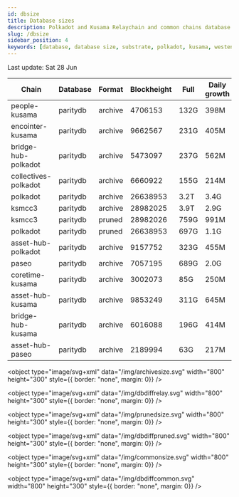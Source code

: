 ```yaml
---
id: dbsize
title: Database sizes
description: Polkadot and Kusama Relaychain and common chains database sizes
slug: /dbsize
sidebar_position: 4
keywords: [database, database size, substrate, polkadot, kusama, westend]
---
```



Last update: Sat 28 Jun

| Chain    | Database   | Format | Blockheight | Full         | Daily growth |
| ------------------------| ----------- | -------- | ------- | ---------- | ----- | 
| people-kusama | paritydb | archive | 4706153 | 132G | 398M |
| encointer-kusama | paritydb | archive | 9662567 | 231G | 405M |
| bridge-hub-polkadot | paritydb | archive | 5473097 | 237G | 562M |
| collectives-polkadot | paritydb | archive | 6660922 | 155G | 214M |
| polkadot | paritydb | archive | 26638953 | 3.2T | 3.4G |
| ksmcc3 | paritydb | archive | 28982025 | 3.9T | 2.9G |
| ksmcc3 | paritydb | pruned | 28982026 | 759G | 991M |
| polkadot | paritydb | pruned | 26638953 | 697G | 1.1G |
| asset-hub-polkadot | paritydb | archive | 9157752 | 323G | 455M |
| paseo | paritydb | archive | 7057195 | 689G | 2.0G |
| coretime-kusama | paritydb | archive | 3002073 | 85G | 250M |
| asset-hub-kusama | paritydb | archive | 9853249 | 311G | 645M |
| bridge-hub-kusama | paritydb | archive | 6016088 | 196G | 414M |
| asset-hub-paseo | paritydb | archive | 2189994 | 63G | 217M |
<object type="image/svg+xml" data="/img/archivesize.svg" width="800" height="300" style={{ border: "none", margin: 0}} />

<object type="image/svg+xml" data="/img/dbdiffrelay.svg" width="800" height="300" style={{ border: "none", margin: 0}} />

<object type="image/svg+xml" data="/img/prunedsize.svg" width="800" height="300" style={{ border: "none", margin: 0}} />

<object type="image/svg+xml" data="/img/dbdiffpruned.svg" width="800" height="300" style={{ border: "none", margin: 0}} />

<object type="image/svg+xml" data="/img/commonsize.svg" width="800" height="300" style={{ border: "none", margin: 0}} />

<object type="image/svg+xml" data="/img/dbdiffcommon.svg" width="800" height="300" style={{ border: "none", margin: 0}} />
